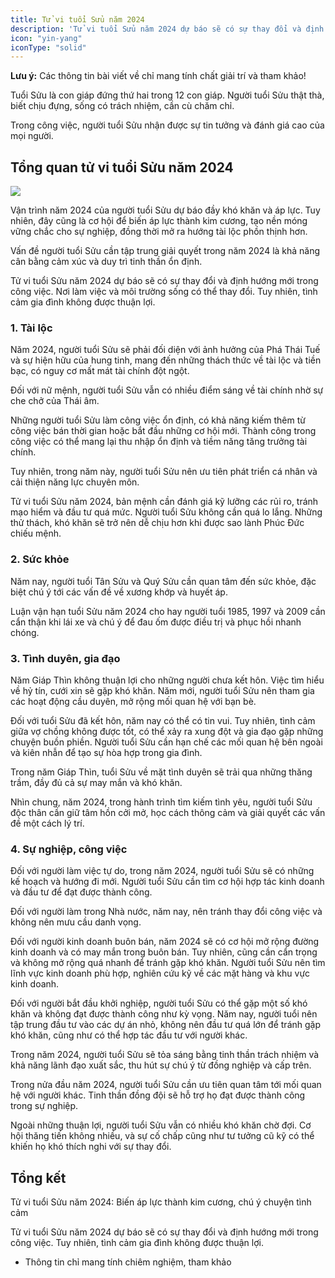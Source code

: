 ```yaml
---
title: Tử vi tuổi Sửu năm 2024
description: 'Tử vi tuổi Sửu năm 2024 dự báo sẽ có sự thay đổi và định hướng mới trong công việc. Tuy nhiên, tình cảm gia đình không được thuận lợi.'
icon: "yin-yang"
iconType: "solid"
---
```


<Warning> **Lưu ý:** Các thông tin bài viết về chỉ mang tính chất giải trí và tham khảo! </Warning>

Tuổi Sửu là con giáp đứng thứ hai trong 12 con giáp. Người tuổi Sửu thật thà, biết chịu đựng, sống có trách nhiệm, cần cù chăm chỉ. 

Trong công việc, người tuổi Sửu nhận được sự tin tưởng và đánh giá cao của mọi người. 

## Tổng quan tử vi tuổi Sửu năm 2024

<Frame caption="Tử vi tuổi Sửu năm 2024 dự báo sẽ có sự thay đổi và định hướng mới trong công việc. Tuy nhiên, tình cảm gia đình không được thuận lợi.">
    <img src="https://raw.githubusercontent.com/hautph/docs/main/images/tu-vi-tuoi-suu-nam-2024.jpg" />
</Frame>

Vận trình năm 2024 của người tuổi Sửu dự báo đầy khó khăn và áp lực. Tuy nhiên, đây cũng là cơ hội để biến áp lực thành kim cương, tạo nền móng vững chắc cho sự nghiệp, đồng thời mở ra hướng tài lộc phồn thịnh hơn.

Vấn đề người tuổi Sửu cần tập trung giải quyết trong năm 2024 là khả năng cân bằng cảm xúc và duy trì tinh thần ổn định. 

Tử vi tuổi Sửu năm 2024 dự báo sẽ có sự thay đổi và định hướng mới trong công việc. Nơi làm việc và môi trường sống có thể thay đổi. Tuy nhiên, tình cảm gia đình không được thuận lợi.

### 1. Tài lộc

Năm 2024, người tuổi Sửu sẽ phải đối diện với ảnh hưởng của Phá Thái Tuế và sự hiện hữu của hung tinh, mang đến những thách thức về tài lộc và tiền bạc, có nguy cơ mất mát tài chính đột ngột. 

Đối với nữ mệnh, người tuổi Sửu vẫn có nhiều điểm sáng về tài chính nhờ sự che chở của Thái âm.

Những người tuổi Sửu làm công việc ổn định, có khả năng kiếm thêm từ công việc bán thời gian hoặc bắt đầu những cơ hội mới. Thành công trong công việc có thể mang lại thu nhập ổn định và tiềm năng tăng trưởng tài chính.

Tuy nhiên, trong năm này, người tuổi Sửu nên ưu tiên phát triển cá nhân và cải thiện năng lực chuyên môn.

Tử vi tuổi Sửu năm 2024, bản mệnh cần đánh giá kỹ lưỡng các rủi ro, tránh mạo hiểm và đầu tư quá mức. Người tuổi Sửu không cần quá lo lắng. Những thử thách, khó khăn sẽ trở nên dễ chịu hơn khi được sao lành Phúc Đức chiếu mệnh. 

### 2. Sức khỏe

Năm nay, người tuổi Tân Sửu và Quý Sửu cần quan tâm đến sức khỏe, đặc biệt chú ý tới các vấn đề về xương khớp và huyết áp.

Luận vận hạn tuổi Sửu năm 2024 cho hay người tuổi 1985, 1997 và 2009 cần cẩn thận khi lái xe và chú ý để đau ốm được điều trị và phục hồi nhanh chóng.

### 3. Tình duyên, gia đạo

Năm Giáp Thìn không thuận lợi cho những người chưa kết hôn. Việc tìm hiểu về hỷ tín, cưới xin sẽ gặp khó khăn. Năm mới, người tuổi Sửu nên tham gia các hoạt động cầu duyên, mở rộng mối quan hệ với bạn bè.

Đối với tuổi Sửu đã kết hôn, năm nay có thể có tin vui. Tuy nhiên, tình cảm giữa vợ chồng không được tốt, có thể xảy ra xung đột và gia đạo gặp những chuyện buồn phiền. Người tuổi Sửu cần hạn chế các mối quan hệ bên ngoài và kiên nhẫn để tạo sự hòa hợp trong gia đình. 

Trong năm Giáp Thìn, tuổi Sửu về mặt tình duyên sẽ trải qua những thăng trầm, đầy đủ cả sự may mắn và khó khăn. 

Nhìn chung, năm 2024, trong hành trình tìm kiếm tình yêu, người tuổi Sửu độc thân cần giữ tâm hồn cởi mở, học cách thông cảm và giải quyết các vấn đề một cách lý trí. 

### 4. Sự nghiệp, công việc

Đối với người làm việc tự do, trong năm 2024, người tuổi Sửu sẽ có những kế hoạch và hướng đi mới. Người tuổi Sửu cần tìm cơ hội hợp tác kinh doanh và đầu tư để đạt được thành công.

Đối với người làm trong Nhà nước, năm nay, nên tránh thay đổi công việc và không nên mưu cầu danh vọng.

Đối với người kinh doanh buôn bán, năm 2024 sẽ có cơ hội mở rộng đường kinh doanh và có may mắn trong buôn bán. Tuy nhiên, cũng cần cẩn trọng và không mở rộng quá nhanh để tránh gặp khó khăn. Người tuổi Sửu nên tìm lĩnh vực kinh doanh phù hợp, nghiên cứu kỹ về các mặt hàng và khu vực kinh doanh.

Đối với người bắt đầu khởi nghiệp, người tuổi Sửu có thể gặp một số khó khăn và không đạt được thành công như kỳ vọng. Năm nay, người tuổi nên tập trung đầu tư vào các dự án nhỏ, không nên đầu tư quá lớn để tránh gặp khó khăn, cũng như có thể hợp tác đầu tư với người khác.

Trong năm 2024, người tuổi Sửu sẽ tỏa sáng bằng tinh thần trách nhiệm và khả năng lãnh đạo xuất sắc, thu hút sự chú ý từ đồng nghiệp và cấp trên. 

Trong nửa đầu năm 2024, người tuổi Sửu cần ưu tiên quan tâm tới mối quan hệ với người khác. Tinh thần đồng đội sẽ hỗ trợ họ đạt được thành công trong sự nghiệp.

Ngoài những thuận lợi, người tuổi Sửu vẫn có nhiều khó khăn chờ đợi. Cơ hội thăng tiến không nhiều, và sự cố chấp cũng như tư tưởng cũ kỹ có thể khiến họ khó thích nghi với sự thay đổi.

## Tổng kết

Tử vi tuổi Sửu năm 2024: Biến áp lực thành kim cương, chú ý chuyện tình cảm

Tử vi tuổi Sửu năm 2024 dự báo sẽ có sự thay đổi và định hướng mới trong công việc. Tuy nhiên, tình cảm gia đình không được thuận lợi.

* Thông tin chỉ mang tính chiêm nghiệm, tham khảo